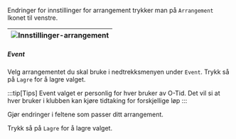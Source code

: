 Endringer for innstillinger for arrangement trykker man på `Arrangement` Ikonet til venstre.

|![Innstillinger-arrangement](/img/innstillingerarrangement.png)|
|-|

##### Event
Velg arrangementet du skal bruke i nedtrekksmenyen under `Event`. Trykk så på `Lagre` for å lagre valget.

:::tip[Tips]
Event valget er personlig for hver bruker av O-Tid. Det vil si at hver bruker i klubben kan kjøre tidtaking for forskjellige løp
:::

Gjør endringer i feltene som passer ditt arrangement.

Trykk så på `Lagre` for å lagre valget.

